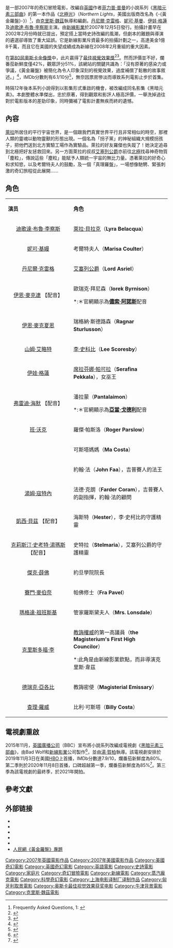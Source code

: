 {{noteTA
|G1=Show
|G2=Movie
|1=zh-hk:迪歌達·布魯·李察斯;zh-cn:达科塔·布鲁·理查兹;zh-tw:達可塔·布·李察絲;
|2=zh-hk:亞歷山大·達士勒;zh-cn:亚历山大·德斯普拉;zh-tw:亞歷山大·戴斯培;
|3=zh-hans:塞拉芬娜·佩卡拉;zh-hant:席拉芬娜·帕可拉;
|4=zh-hans:阿斯瑞尔勋爵;zh-hant:艾塞列公爵;
|5=zh-hans:菲利普·普尔曼;zh-hant:菲力普·普曼;
|6=zh-hk:基斯·韋士;zh-tw:克里斯·魏茲;zh-cn:克里斯·韦兹;
}}
{{Infobox Film
| name          = 魔幻羅盤
| original_name = ''The Golden Compass''
| image = The Golden Compass.jpg
| caption = 
| director = [[克里斯·魏茲|克里斯·魏茲]]
| writer = 克里斯·魏茲
| based_on = 《[[黃金羅盤_(小說)|北極光]]》{{small|（台譯中文版為《-{黃金羅盤}-》）}}<br />''Northern Lights''<br />作者：[[菲力普·普曼|菲力普·普曼]]
| starring = [[迪歌達·布魯·李察斯|迪歌達·布魯·李察斯]]<br />[[妮可·基曼|妮可·基曼]]<br />[[丹尼爾·克雷格|丹尼爾·克雷格]]<br />[[伊恩·麥克連|伊恩·麥克連]]<br />[[伊恩·麥克夏恩|伊恩·麥克夏恩]]<br />[[山姆·艾略特|山姆·艾略特]]<br />[[伊娃·格蓮|伊娃·格蓮]]
| music = [[亞歷山大·達士勒|亞歷山大·達士勒]]
| editing = {{link-en|安·寇茲|Anne V. Coates}}
| distributor = [[新線影業|新線影業]]
| released = {{UK}}2007年12月5日<br />{{USA}}2007年12月7日<br /> {{AUS}}2007年12月26日
| runtime = 113分鐘
| genre   = [[奇幻|奇幻]]
| country = [[英國|英國]]<br />[[美國|美國]]
| language = [[英語|英語]]
| budget = [[美金|$]]1億8千萬
| gross = $367,126,173	 (於2008年4月6日)
| followed_by =
| website = 
| amg_id = 1:290504
| imdb_id = 0385752
| cn_name  = 黑暗物质三部曲之金罗盘
| hk_name  = 魔幻羅盤
| tw_name  = 黃金羅盤
}}

{{作品名稱|name=''The Golden Compass''|hk=魔幻羅盤|tw=黃金羅盤|cn=黑暗物质三部曲之金罗盘}}是一部2007年的奇幻冒險電影，改編自[[英國|英國]]作者[[菲力普·普曼|菲力普·普曼]]的小說系列《[[黑暗元素三部曲|黑暗元素三部曲]]》的第一本作品《[[黃金羅盤_(小說)|北極光]]》（''Northern Lights''，美國出版商改名為《-{黃金羅盤}-》）<ref>Frequently Asked Questions, 1: {{cite web |url= http://www.bridgetothestars.net/index.php?p=FAQ#1 |title=Why is the trilogy called His Dark Materials? Why are there two different titles for the first book? |publisher= BridgeToTheStars.net: ''His Dark Materials'', Philip Pullman, and other ideas ... (fan site)}}</ref>，由[[克里斯·魏茲|克里斯·魏茲]]執導和編劇。[[丹尼爾·克雷格|丹尼爾·克雷格]]、[[妮可·基曼|妮可·基曼]]、[[伊娃·格蓮|伊娃·格蓮]]及[[迪歌達·布魯·李察斯|迪歌達·布魯·李察斯]]主演。由[[新線影業|新線影業]]於2007年12月5日發行。拍攝計畫早在2002年2月份時就已提出，預定搭上當時史詩改編的風潮，但劇本的難題與導演的遴選卻導致了重大延誤。它是新線影業斥資最多的拍攝計劃之一，高達美金1億8千萬，而且它在美國的失望成績成為新線在2008年2月重組的重大因素。

在[[第80屆奧斯卡金像獎|第80屆奧斯卡金像獎]]中，此片贏得了[[奧斯卡最佳視覺效果獎|最佳視覺效果獎]]<ref>{{Cite web|url=http://ent.sina.com.cn/m/p/2008-02-25/11141924973.shtml|title=图文：《黄金罗盘》获得奥斯卡最佳视觉效果奖|accessdate=2018-08-25|date=2008-02-25|publisher=新浪网}}</ref><ref>{{Cite web|url=http://edition.cnn.com/2008/SHOWBIZ/Movies/02/24/oscar.complete.list/index.html|title=Complete list of Academy Award nominees and winners|accessdate=2018-08-25|date=|publisher=CNN.com|language=en}}</ref>。然而評價並不好，爛番茄新鮮度僅42%，觀眾評分51%，該網站的關鍵共識為：「沒有原著的感染力或爭議，《黃金羅盤》被簡化為令人印象深刻的視覺效果，過度補償了鬆散的故事敘述。」<ref>{{cite web |url=https://www.rottentomatoes.com/m/his_dark_materials_the_golden_compass}}</ref>，IMDb分數則有6.1/10分<ref>{{cite web |url=https://www.imdb.com/title/tt0385752/?ref_=tt_sims_tt_i_1}}</ref>，無奈因票房慘淡而導致系列電影止步於首集。

時隔12年後本系列小說得到以影集形式重啟的機會，被改編成同名影集《黑暗元素》。本劇整體水準傑出，忠於原著，得到觀眾和影評人極高評價，一舉洗掉過往對於電影版本的差勁印象，同時彌補了電影計畫無疾而終的遺憾。

== 內容 ==
[[萊拉·貝拉克|萊拉]]所居住的平行宇宙世界，是一個跟我們真實世界平行且非常相似的時空，那裡人類的靈魂以動物靈獸的形態出現。一個名為「拐子黨」的神秘組織大規模拐孩子，把他們送到北方實驗工場作為實驗品。萊拉的好友羅傑也失蹤了！她決定追尋到北極把好友拯救回來。另一方面萊拉的叔叔[[艾塞列公爵|艾塞列公爵]]亦前往[[北極|北極]]找尋神奇物質「塵粒」，傳說這些「塵粒」能賦予人類統一宇宙的無比力量。憑著萊拉的好奇心和求知慾，以及考爾特夫人的鼓勵，及一個「真理羅盤」，一場想像馳騁、緊張刺激的奇幻旅程從此展開……

== 角色 ==
{|class="wikitable" width="60%" style="font-size:85%;"
|- style="background:cornflowerblue; color:white" align=center
| style="width:4%"|'''演员'''
| style="width:4%"|'''角色'''
|-
|<center> [[迪歌達·布魯·李察斯|迪歌達·布魯·李察斯]] || [[萊拉·貝拉克|萊拉·貝拉克]]（'''Lyra Belacqua'''）
|-
|<center>[[妮可·基嫚|妮可·基嫚]] || 考爾特夫人（'''Marisa Coulter'''）
|-
|<center>[[丹尼爾·克雷格|丹尼爾·克雷格]] ||[[艾塞列公爵|艾塞列公爵]]（''' Lord Asriel'''）
|-
|<center>[[伊恩·麥克連|伊恩·麥克連]] 【配音】 || 歐瑞克·拜尼森（'''Iorek Byrnison'''）
*:＊官網顯示為'''[[儂索·阿諾斯|儂索·阿諾斯]]'''配音
|-
|<center>[[伊恩·麥克夏恩|伊恩·麥克夏恩]] || 瑞格納·斯德路森（'''Ragnar Sturlusson'''）
|-
|<center>[[山姆·艾略特|山姆·艾略特]] || [[李·史科比|李·史科比]]（'''Lee Scoresby'''）
|-
|<center>[[伊娃·格蓮|伊娃·格蓮]] || [[席拉芬娜·帕可拉|席拉芬娜·帕可拉]]（'''Serafina Pekkala'''），女巫王
|-
|<center>[[弗雷迪·海默|弗雷迪·海默]] 【配音】 || 潘拉蒙（'''Pantalaimon'''）
*:＊官網顯示為'''[[亞當·戈德利|亞當·戈德利]]'''配音
|-
|<center>[[班·沃克|班·沃克]] || 羅傑·帕斯洛（'''Roger Parslow'''）
|-
|<center>{{link-en|克萊兒·希金斯|Clare Higgins}} || 可斯塔媽媽（'''Ma Costa'''）
|-
|<center>{{link-en|吉姆·卡特|Jim Carter (actor)}} || 約翰·法（'''John Faa'''），吉普賽人的法王
|-
|<center>[[湯姆·寇特內|湯姆·寇特內]] || 法德·克朗（'''Farder Coram'''），吉普賽人的副指揮，約翰·法的顧問
|-
|<center>[[凱西·貝茲|凱西·貝茲]] 【配音】 || 海斯特（'''Hester'''），李·史柯比的守護精靈
|-
|<center>[[克莉斯汀·史考特·湯瑪斯|克莉斯汀·史考特·湯瑪斯]] 【配音】 || 史特拉（'''Stelmaria'''），艾塞列公爵的守護精靈
|-
|<center>[[傑克·薛佛|傑克·薛佛]] || 約旦學院院長
|-
|<center>[[賽門·麥伯奈|賽門·麥伯奈]] || 帕佛修士（'''Fra Pavel'''）
|-
|<center>[[瑪格達·祖班斯基|瑪格達·祖班斯基]] || 管家羅斯黛夫人（'''Mrs. Lonsdale'''）
|-
|<center>[[克里斯多福·李|克里斯多福·李]] || [[教誨權威|教誨權威]]的第一高議員（'''the Magisterium's First High Councilor'''）
*:此角是由新線影業欽點，而非導演克里斯·韋茲
|-
|<center>[[德瑞克·亞各比|德瑞克·亞各比]] || 教誨密使（'''Magisterial Emissary'''）
|-
|<center>[[查理·羅威|查理·羅威]] || 比利·可斯塔（'''Billy Costa'''）
|}

== 電視劇重啟 ==
2015年11月，[[英國廣播公司|英國廣播公司]]（BBC）宣布將小說系列改編成電視劇《[[黑暗元素三部曲_(電視劇)|黑暗元素三部曲]]》，由Bad Wolf和[[新線影業|新線影業]]公司製作<ref>{{Cite web |url = https://variety.com/2015/tv/global/bbc-orders-philip-pullmans-his-dark-materials-1201632207/ |title = BBC Greenlights TV Series Based on Philip Pullman's ‘His Dark Materials’ |author = Leo Barraclough |date = 2015-11-03 |publisher = Variety |language = en}}</ref>，並由[[湯·賀柏|湯·賀柏]]執導。該電視劇安排於2019年11月3日在美國[[HBO|HBO]]上首播，IMDb分數達7.9/10，爛番茄新鮮度為80%。第二季則於2020年11月8日首播，口碑超越第一季，爛番茄新鮮度為85%<ref>{{cite web |url=https://www.rottentomatoes.com/tv/his_dark_materials/s02}}</ref>。第三季為該電視劇的最終季，於2021年開拍。

== 參考文獻 ==
<div class="references-small">
<references />
</div>

== 外部链接 ==
* {{imdb title|id=0385752|title=黃金羅盤}}
* {{Amg movie|290504|黃金羅盤}}
* {{rotten-tomatoes|id=his_dark_materials_the_golden_compass|title=黃金羅盤}}
* {{metacritic film|id=goldencompass|title=黃金羅盤}}
* {{mojo title|id=goldencompass|title=黃金羅盤}}
* [http://ent.people.com.cn/GB/8222/86596/120835/index.html 人民網《黃金羅盤》專題]

{{黑暗元素三部曲}}
{{克里斯·魏茲}}
{{上海电影译制厂/2000s作品}}
{{DEFAULTSORT:Golden Compass,The}}
[[Category:2007年英國電影作品|Category:2007年英國電影作品]]
[[Category:2007年美國電影作品|Category:2007年美國電影作品]]
[[Category:美國奇幻電影|Category:美國奇幻電影]]
[[Category:英國奇幻電影|Category:英國奇幻電影]]
[[Category:英語電影|Category:英語電影]]
[[Category:史詩電影|Category:史詩電影]]
[[Category:家庭片|Category:家庭片]]
[[Category:奇幻冒險電影|Category:奇幻冒險電影]]
[[Category:新線電影|Category:新線電影]]
[[Category:蒸汽龐克電影|Category:蒸汽龐克電影]]
[[Category:科學奇幻電影|Category:科學奇幻電影]]
[[Category:上海电影译制厂译制作品|Category:上海电影译制厂译制作品]]
[[Category:匈牙利取景電影|Category:匈牙利取景電影]]
[[Category:奥斯卡最佳视觉效果获奖电影|Category:奥斯卡最佳视觉效果获奖电影]]
[[Category:牛津背景電影|Category:牛津背景電影]]
[[Category:克里斯·魏茲電影|Category:克里斯·魏茲電影]]